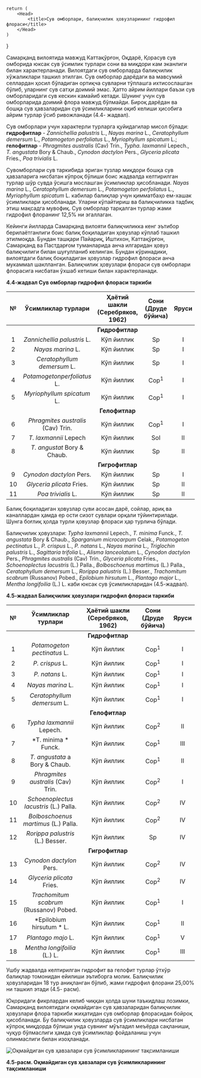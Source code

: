 
    return (
        <Head>
            <title>Сув омборлари, балиқчилик ҳовузларининг гидрофил флораси</title>
        </Head>
    )
}

Самарқанд вилоятида мавжуд Каттақўрғон, Оқдарё, Қорасув сув
омборида юксак сув ўсимлик турлари сони ва миқдори кам эканлиги билан
характерланади. Вилоятдаги сув омборларда балиқчилик хўжаликлари
ташкил этилган. Сув омборлар дарёдаги ва мавсумий селлардан ҳосил
бўладиган ортиқча сувларни тўплашга ихтисослашган бўлиб, уларнинг сув
сатҳи доимий эмас. Ҳатто айрим йиллари баъзи сув омборларидаги сув
кескин камайиб кетади. Шунинг учун сув омборларида доимий флора
мавжуд бўлмайди. Бироқ дарёдан ва бошқа сув ҳавзаларидан сув
ўсимликларини оқиб келиши ҳисобига айрим турлар ўсиб ривожланади (4.4-
жадвал).

Сув омборлари учун характерли турларга қуйидагилар мисол бўлади:
**гидрофитлар** - *Zannichellia palustris* L., *Nayas marina* L., *Ceratophyllum
demersum* L., *Potamogeton perfoliatus* L., *Myriophyllum spicatum* L.; **гелофитлар** -
*Phragmites australis* (Cav) Trin., *Typha. laxmannii* Lepech., *T. angustata* Bory &
Chaub., *Cynodon dactylon* Pers., *Glyceria plicata* Fries., *Poa trivialis* L.

Сувомборлари сув таркибида эриган тузлар миқдори бошқа сув
ҳавзаларига нисбатан кўпроқ бўлиши боис жадвалда келтирилган турлар шўр
сувда ўсишга мослашган ўсимликлар ҳисобланади. *Nayas marina* L.,
*Ceratophyllum demersum* L., *Potamogeton perfoliatus* L., *Myriophyllum spicatum*
L. кабилар балиқлар учун қимматбаҳо ем-хашак ўсимликлари ҳисобланади.
Уларни кўпайтириш ва балиқчиликка тадбиқ этиш мақсадга мувофиқ. Сув
омборлар тарқалган турлар жами гидрофил флоранинг 12,5% ни эгаллаган.

Кейинги йилларда Самарқанд вилояти балиқчиликка кенг эътибор
берилаётганлиги боис балиқ боқиладиган ҳовузлар кўплаб ташкил этилмоқда.
Бундан ташқари Пайариқ, Иштихон, Каттақўрғон, Самарқанд ва Пастдарғом
туманларида анча илгаридан ҳовуз балиқчилиги билан шуғулланиб келинган.
Бундан кўринадики, вилоятдаги балиқ боқиладиган ҳовузлар гидрофил
флораси анча мукаммал шаклланган. Балиқчилик ҳовузлари флораси сув
омборлари флорасига нисбатан ўхшаб кетиши билан характерланади.


**4.4-жадвал Сув омборлар гидрофил флораси таркиби**

| № | **Ўсимликлар турлари** | **Ҳаётий шакли (Серебряков, 1962)** | **Сони (Друде бўйича)** | **Яруси** |
|:--:|:-----------------------:|:-------------------------------------:|:------------------------:|:-----------:|
||| **Гидрофитлар** |||
| 1 | *Zannichellia palustris* L.  | Кўп йиллик | Sp | I |
| 2 | *Nayas marina* L.  | Кўп йиллик | Sp | I |
| 3 | *Ceratophyllum demersum* L.  | Кўп йиллик | Sp | I |
| 4 | *Potamogetonperfoliatus* L.  | Кўп йиллик | Cop<sup>1</sup> | I |
| 5 | *Myriophyllum spicatum* L.  | Кўп йиллик | Cop<sup>1</sup> | I |
||| **Гелофитлар** |||
| 6 | *Phragmites australis* (Cav) Trin.  | Кўп йиллик | Cop<sup>1</sup> | I |
| 7 | *T. laxmannii* Lepech  | Кўп йиллик | Sol | II |
| 8 | *T. angustat* Bory & Chaub. | Кўп йиллик | Sp | II |
||| **Гигрофитлар** |||
| 9 | *Cynodon dactylon* Pers.  | Кўп йиллик | Sp | I |
| 10 | *Glyceria plicata* Fries.  | Кўп йиллик | Sp | II |
| 11 | *Poa trivialis* L.  | Кўп йиллик | Sp | II |

Балиқ боқиладиган ҳовузлар суви асосан дарё, сойлар, ариқ ва
каналлардан ҳамда ер ости сизот сувлари орқали тўйинтирилади. Шунга
боғлиқ ҳолда турли ҳовузлар флораси ҳар турлича бўлади.

Балиқчилик ҳовузлари: *Typha laxmannii* Lepech., *T. minima* Funсk., *T.
angustata* Bory & Chaub., *Sparganium microcarpum* Celak., *Potamogeton
pectinatus* L., *P. crispus* L., *P. natans* L., *Nayas marina* L., *Triglochin palustris* L.,
*Sagittaria trifolia* L., *Alisma lanceolatum* L., *Cynodon dactylon* Pers., *Phragmites
australis* (Cav) Trin., *Glyceria plicata* Fries., *Schoenoplectus lacustris* (L.) Palla.,
*Bolboschoenus martimus* (L.) Palla., *Ceratophyllum demersum* L., *Rorippa
palustris* (L.) Besser., *Trachomitum scabrum* (Russanov) Pobed., *Epilobium
hirsutum* L., *Plantago major* L., *Mentha longifoilia* (L.) L. каби юксак сув
ўсимликларидан (4.5-жадвал).


**4.5-жадвал Балиқчилик ҳовузлари гидрофил флораси таркиби**

| № | **Ўсимликлар турлари** | **Ҳаётий шакли (Серебряков, 1962)** | **Сони (Друде бўйича)** | **Яруси** |
|:--:|:-----------------------:|:-------------------------------------:|:------------------------:|:-----------:|
||| **Гидрофитлар** |||
| 1 | *Potamogeton pectinatus* L.  | Кўп йиллик | Cop<sup>1</sup> | I |
| 2 | *P. crispus* L.  | Кўп йиллик | Cop<sup>1</sup> | I |
| 3 | *P. natans* L.  | Кўп йиллик | Cop<sup>1</sup> | I |
| 4 | *Nayas marina* L.  | Кўп йиллик | Cop<sup>1</sup> | I |
| 5 | *Ceratophyllum demersum* L.  | Кўп йиллик | Cop<sup>1</sup> | I |
||| **Гелофитлар** |||
| 6 | *Typha laxmannii* Lepech.  | Кўп йиллик | Cop<sup>2</sup> | II |
| 7 | *T. minima * Funсk.  | Кўп йиллик | Cop<sup>1</sup> | III |
| 8 | *T. angustata* a Bory & Chaub.  | Кўп йиллик | Cop<sup>1</sup> | II |
| 9 | *Phragmites australis* (Cav) Trin.  | Кўп йиллик | Cop<sup>2</sup> | I |
| 10 | *Schoenoplectus lacustris* (L.) Palla.  | Кўп йиллик | Cop<sup>2</sup> | IV |
| 11 | *Bolboschoenus martimus* (L.) Palla.  | Кўп йиллик | Cop<sup>2</sup> | IV |
| 12 | *Rorippa palustris* (L.) Besser.  | Кўп йиллик | Sp | IV |
||| **Гигрофитлар** |||
| 13 | *Cynodon dactylon* Pers.  | Кўп йиллик | Cop<sup>2</sup> | IV |
| 14 | *Glyceria plicata* Fries.  | Кўп йиллик | Cop<sup>2</sup> | IV |
| 15 | *Trachomitum scabrum* (Russanov) Pobed.  | Кўп йиллик | Cop<sup>1</sup> | I |
| 16 | *Epilobium hirsutum * L.  | Кўп йиллик | Cop<sup>1</sup> | II |
| 17 | *Plantago majo* L.  | Кўп йиллик | Cop<sup>1</sup> | V |
| 18 | *Mentha longifoilia* (L.)  L.  | Кўп йиллик | Cop<sup>1</sup> | III |

Ушбу жадвалда келтирилган гидрофит ва гелофит турлар ўтхўр
балиқлар томонидан ейилиши эътиборга молик. Балиқчилик ҳовузларидан 18
тур аниқланган бўлиб, жами гидрофил флорани 25,00% ни ташкил этади (4.5-
расм).

Юқоридаги фикрлардан келиб чиққан ҳолда шуни таъкидлаш лозимки,
Самарқанд вилоятидаги оқмайдиган сув ҳавзаларидан балиқчилик ҳовузлари
флора таркиби жиҳатидан сув омборлар флорасидан бойроқ ҳисобланади. Бу
балиқчилик ҳовузларда сув ўсимликлари нисбатан кўпроқ миқдорда бўлиши
унда сувнинг мўътадил меъёрда сақланиши, чуқур бўлмаслиги ҳамда сув
ўсимликлар фойдаланиш учун олинмаслиги билан изоҳланади.

![Оқмайдиган сув ҳавзалари сув ўсимликларининг тақсимланиши](/images/oqmaydigan-suv-havzalari-suv-usimliklarining-taqsimlanishi.png)

**4.5-расм. Оқмайдиган сув ҳавзалари сув ўсимликларининг тақсимланиши**